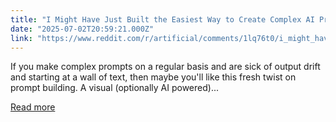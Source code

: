 ```yaml
---
title: "I Might Have Just Built the Easiest Way to Create Complex AI Prompts"
date: "2025-07-02T20:59:21.000Z"
link: "https://www.reddit.com/r/artificial/comments/1lq76t0/i_might_have_just_built_the_easiest_way_to_create/"
---
```


If you make complex prompts on a regular basis and are sick of output drift and starting at a wall of text, then maybe you'll like this fresh twist on prompt building. A visual (optionally AI powered)...

[Read more](https://www.reddit.com/r/artificial/comments/1lq76t0/i_might_have_just_built_the_easiest_way_to_create/)
